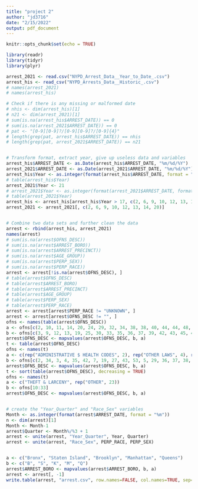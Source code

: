 ```yaml
---
title: "project 2"
author: "jd3716"
date: "2/15/2022"
output: pdf_document
---
```


```r
knitr::opts_chunk$set(echo = TRUE)
```

```r
library(readr)
library(tidyr)
library(plyr)
```

```r
arrest_2021 <- read.csv("NYPD_Arrest_Data__Year_to_Date_.csv")
arrest_his <- read_csv("NYPD_Arrests_Data__Historic_.csv")
# names(arrest_2021)
# names(arrest_his)
```

```r
# Check if there is any missing or malformed date
# nhis <- dim(arrest_his)[1]
# n21 <- dim(arrest_2021)[1]
# sum(is.na(arrest_his$ARREST_DATE)) == 0
# sum(is.na(arrest_2021$ARREST_DATE)) == 0
# pat <- "[0-9][0-9]?/[0-9][0-9]?/[0-9]{4}"
# length(grep(pat, arrest_his$ARREST_DATE)) == nhis
# length(grep(pat, arrest_2021$ARREST_DATE)) == n21


# Transform format, extract year, give up useless data and variables
arrest_his$ARREST_DATE <- as.Date(arrest_his$ARREST_DATE, "%m/%d/%Y")
arrest_2021$ARREST_DATE <- as.Date(arrest_2021$ARREST_DATE, "%m/%d/%Y")
arrest_his$Year <- as.integer(format(arrest_his$ARREST_DATE, format = "%y"))
# table(arrest_his$Year)
arrest_2021$Year <- 21
# arrest_2021$Year <- as.integer(format(arrest_2021$ARREST_DATE, format = "%y"))
# table(arrest_2021$Year)
arrest_his <- arrest_his[arrest_his$Year > 17, c(2, 6, 9, 10, 12, 13, 14, 20)]
arrest_2021 <- arrest_2021[, c(2, 6, 9, 10, 12, 13, 14, 20)]


# Combine two data sets and further clean the data
arrest <- rbind(arrest_his, arrest_2021)
names(arrest)
# sum(is.na(arrest$OFNS_DESC))
# sum(is.na(arrest$ARREST_BORO))
# sum(is.na(arrest$ARREST_PRECINCT))
# sum(is.na(arrest$AGE_GROUP))
# sum(is.na(arrest$PERP_SEX))
# sum(is.na(arrest$PERP_RACE))
arrest <- arrest[!is.na(arrest$OFNS_DESC), ]
# table(arrest$OFNS_DESC)
# table(arrest$ARREST_BORO)
# table(arrest$ARREST_PRECINCT)
# table(arrest$AGE_GROUP)
# table(arrest$PERP_SEX)
# table(arrest$PERP_RACE)
arrest <- arrest[arrest$PERP_RACE != "UNKNOWN", ]
arrest <- arrest[arrest$OFNS_DESC != "", ]
ofns <- names(table(arrest$OFNS_DESC))
a <- ofns[c(2, 10, 11, 14, 20, 24, 29, 32, 34, 38, 38, 40, 44, 44, 48, 48, 48, 48, 52, 54, 57, 59, 59, 65, 66, 66, 72, 83, 83, 17)]
b <- ofns[c(3, 9, 12, 13, 19, 25, 30, 33, 35, 36, 37, 39, 42, 43, 45, 46, 47, 31, 51, 55, 56, 58, 60, 64, 67, 68, 73, 81, 80, 82)]
arrest$OFNS_DESC <- mapvalues(arrest$OFNS_DESC, b, a)
t <- table(arrest$OFNS_DESC)
ofns <- names(t)
a <- c(rep("ADMINISTRATIVE $ HEALTH CODES", 2), rep("OTHER LAWS", 4), rep("ASSAULT", 2), rep("VEHICLE AND TRAFFIC", 3), rep("OFFENSES", 10), rep("THEFT & LARCENY", 5))
b <- ofns[c(2, 34, 3, 4, 35, 42, 7, 19, 27, 43, 53, 5, 29, 36, 37, 38, 39, 40, 41, 44, 47, 24, 45, 46, 51, 52)]
arrest$OFNS_DESC <- mapvalues(arrest$OFNS_DESC, b, a)
t <- sort(table(arrest$OFNS_DESC), decreasing = TRUE)
ofns <- names(t)
a <- c("THEFT & LARCENY", rep("OTHER", 23))
b <- ofns[10:33]
arrest$OFNS_DESC <- mapvalues(arrest$OFNS_DESC, b, a)


# create the "Year_Quarter" and "Race_Sex" variables
Month <- as.integer(format(arrest$ARREST_DATE, format = "%m"))
n <- dim(arrest)[1]
Month <- Month-1
arrest$Quarter <- Month%/%3 + 1
arrest <- unite(arrest, "Year_Quarter", Year, Quarter)
arrest <- unite(arrest, "Race_Sex", PERP_RACE, PERP_SEX)


a <- c("Bronx", "Staten Island", "Brooklyn", "Manhattan", "Queens")
b <- c("B", "S", "K", "M", "Q")
arrest$ARREST_BORO <- mapvalues(arrest$ARREST_BORO, b, a)
arrest <- arrest[, -1]
write.table(arrest, "arrest.csv", row.names=FALSE, col.names=TRUE, sep=",")
```

